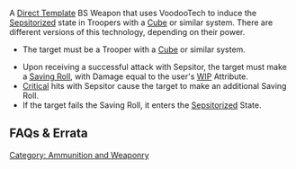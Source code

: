 {{section-ammo-and-weaponry}}


{{n4only}}
{{n4list}}
A [[Direct Template]] BS Weapon that uses VoodooTech to induce the [[Sepsitorized]] state in Troopers with a [[Cube]] or similar system. There are different versions of this technology, depending on their power.

{{skillbox |black| SEPSITOR | }}
{{skill-label | BS Attack }}
{{requirements}}
* The target must be a Trooper with a [[Cube]] or similar system.
{{effects}}
* Upon receiving a successful attack with Sepsitor, the target must make a [[Saving Roll]], with Damage equal to the user's [[WIP]] Attribute.
* [[Critical]] hits with Sepsitor cause the target to make an additional Saving Roll.
* If the target fails the Saving Roll, it enters the [[Sepsitorized]] State.


== FAQs & Errata ==

{{faqbox |
type = faq |
title = N4 FAQ |
version = 1.0, Jan 2021 |
q = Q: How does Immunity (Total) interact with Plasma Weapons, and with Sepsitor? |
a = A: Immunity (Total) cancels the special effects of any ammunition, considering them Normal Ammunition. Plasma weapons use Normal Ammunition, but their Saving Roll is ARM+BTS, so one ARM and one BTS Saving Roll will be made. Sepsitor should have the State: Sepsitorized Trait, and therefore does not work against targets with Immunity (Total). |
related = [[Combined Saving Roll]], [[Immunity]], [[Sepsitor]], [[Weapon Chart]] }}

{{n4end}}



[[Category: Ammunition and Weaponry]]
